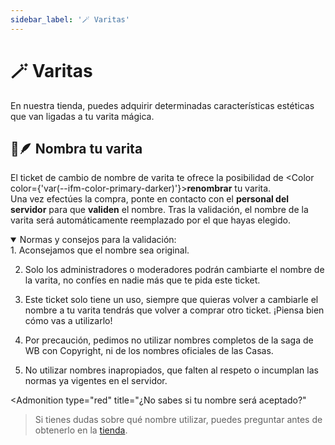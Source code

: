 ```yaml
---
sidebar_label: '🪄 Varitas'
---
```


# 🪄 Varitas

En nuestra tienda, puedes adquirir determinadas características estéticas que van ligadas a tu varita mágica.

## 📖🪶 Nombra tu varita

El ticket de cambio de nombre de varita te ofrece la posibilidad de <Color color={'var(--ifm-color-primary-darker)'}>**renombrar**</Color> tu varita.\
Una vez efectúes la compra, ponte en contacto con el **personal del servidor** para que **validen** el nombre. Tras la validación, el nombre de la varita será automáticamente reemplazado por el que hayas elegido.

<details className="trasparent" open>
  <summary>
    Normas y consejos para la validación:
  </summary>
1. Aconsejamos que el nombre sea original.

2. Solo los administradores o moderadores podrán cambiarte el nombre de la varita, no confíes en nadie más que te pida este ticket.

3. Este ticket solo tiene un uso, siempre que quieras volver a cambiarle el nombre a tu varita tendrás que volver a comprar otro ticket. ¡Piensa bien cómo vas a utilizarlo!

4. Por precaución, pedimos no utilizar nombres completos de la saga de WB con Copyright, ni de los nombres oficiales de las Casas.

5. No utilizar nombres inapropiados, que falten al respeto o incumplan las normas ya vigentes en el servidor.

<Admonition
  type="red"
  title="¿No sabes si tu nombre será aceptado?"
>Si tienes dudas sobre qué nombre utilizar, puedes preguntar antes de obtenerlo en la <a href="https://tienda.alohomora.es/" target="_blank">tienda</a>.</Admonition>
</details>